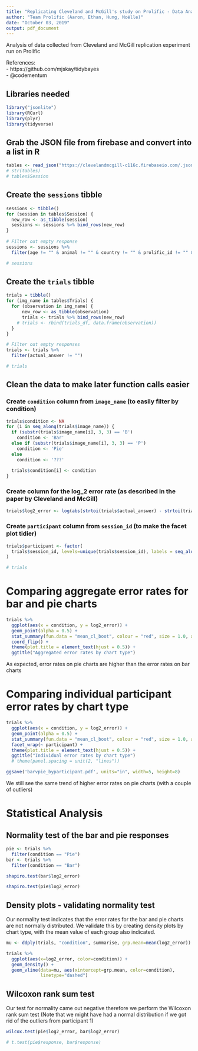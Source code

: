```yaml
---
title: "Replicating Cleveland and McGill's study on Prolific - Data Analysis"
author: "Team Prolific (Aaron, Ethan, Hung, Noëlle)"
date: "October 03, 2019"
output: pdf_document
---
```


Analysis of data collected from Cleveland and McGill replication experiment run on Prolific

References:  
 - https://github.com/mjskay/tidybayes  
 - @codementum  

## Libraries needed
```r
library("jsonlite")
library(RCurl)
library(plyr)
library(tidyverse)
```

## Grab the JSON file from firebase and convert into a list in R
```r
tables <- read_json("https://clevelandmcgill-c116c.firebaseio.com/.json", simplifyVector = TRUE)
# str(tables)
# tables$Session
```

## Create the `sessions` tibble
```r
sessions <- tibble()
for (session in tables$Session) {
  new_row <- as_tibble(session)
  sessions <- sessions %>% bind_rows(new_row)
}
 
# Filter out empty response
sessions <- sessions %>%
  filter(age != "" & animal != "" & country != "" & prolific_id != "" & session_id != "")

# sessions
```

## Create the `trials` tibble
```r
trials = tibble()
for (img_name in tables$Trials) {
  for (observation in img_name) {
      new_row <- as_tibble(observation)
      trials <- trials %>% bind_rows(new_row)
    # trials <- rbind(trials_df, data.frame(observation))
  }
}

# Filter out empty responses
trials <- trials %>%
  filter(actual_answer != "")

# trials
```

## Clean the data to make later function calls easier

### Create `condition` column from `image_name` (to easily filter by condition)
```r
trials$condition <- NA
for (i in seq_along(trials$image_name)) {
  if (substr(trials$image_name[i], 3, 3) == 'B')
    condition <- 'Bar'
  else if (substr(trials$image_name[i], 3, 3) == 'P')
    condition <- 'Pie'
  else
    condition <- '???'
  
  trials$condition[i] <- condition
}
```

### Create column for the log_2 error rate (as described in the paper by Cleveland and McGill)
```r
trials$log2_error <- log(abs(strtoi(trials$actual_answer) - strtoi(trials$expected_answer)) + 0.125, base = 2)
```

### Create `participant` column from `session_id` (to make the facet plot tidier)
```r
trials$participant <- factor(
  trials$session_id, levels=unique(trials$session_id), labels = seq_along(unique(trials$session_id))
)

# trials
```

# Comparing aggregate error rates for bar and pie charts
```r
trials %>%
  ggplot(aes(x = condition, y = log2_error)) +
  geom_point(alpha = 0.5) +
  stat_summary(fun.data = "mean_cl_boot", colour = "red", size = 1.0, alpha=0.5) +
  coord_flip() +
  theme(plot.title = element_text(hjust = 0.5)) +
  ggtitle("Aggregated error rates by chart type")
```
As expected, error rates on pie charts are higher than the error rates on bar charts

# Comparing individual participant error rates by chart type
```r
trials %>%
  ggplot(aes(x = condition, y = log2_error)) +
  geom_point(alpha = 0.5) +
  stat_summary(fun.data = "mean_cl_boot", colour = "red", size = 1.0, alpha=0.5) +
  facet_wrap(~ participant) +
  theme(plot.title = element_text(hjust = 0.5)) +
  ggtitle("Individual error rates by chart type")
  # theme(panel.spacing = unit(2, "lines"))

ggsave('barvpie_byparticipant.pdf', units="in", width=5, height=8)
```
We still see the same trend of higher error rates on pie charts (with a couple of outliers)

# Statistical Analysis

## Normality test of the bar and pie responses 
```r
pie <- trials %>% 
  filter(condition == "Pie")
bar <- trials %>%
  filter(condition == "Bar")

shapiro.test(bar$log2_error)
```
```r
shapiro.test(pie$log2_error)
```

## Density plots - validating normality test

Our normality test indicates that the error rates for the bar and pie charts are not normally distributed. We validate this by creating density plots by chart type, with the mean value of each group also indicated.
```r
mu <- ddply(trials, "condition", summarise, grp.mean=mean(log2_error))

trials %>%
  ggplot(aes(x=log2_error, color=condition)) +
  geom_density() +
  geom_vline(data=mu, aes(xintercept=grp.mean, color=condition),
             linetype="dashed")
```

## Wilcoxon rank sum test
Our test for normality came out negative therefore we perform the Wilcoxon rank sum test (Note that we might have had a normal distribution if we got rid of the outliers from participant 1)
```r
wilcox.test(pie$log2_error, bar$log2_error)
```

```r
# t.test(pie$response, bar$response)
```